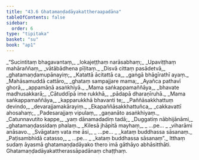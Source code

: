 ```yaml
---
title: "43.6 Ghatamaṇḍadāyakattheraapadāna"
tableOfContents: false
sidebar:
  order: 6
type: "tipitaka"
basket: "su"
book: "ap1"
---
```



<DynamicBreadcrumb />

<Division number="78" book="ap1" bookNo="20" page="435">

<Paragraph number="5557" type="verses" book="ap1">
_“Sucintitaṃ bhagavantaṃ,_  
_lokajeṭṭhaṃ narāsabhaṃ;_  
_Upaviṭṭhaṃ mahāraññaṃ,_  
_vātābādhena pīḷitaṃ._  

</Paragraph>

</Division>
<Division number="79" book="ap1" bookNo="20" page="435">

<Paragraph number="5558" type="verses" book="ap1">
_Disvā cittaṃ pasādetvā,_  
_ghatamaṇḍamupānayiṃ;_  
_Katattā ācitattā ca,_  
_gaṅgā bhāgīrathī ayaṃ._  

</Paragraph>

</Division>
<Division number="80" book="ap1" bookNo="20" page="435">

<Paragraph number="5559" type="verses" book="ap1">
_Mahāsamuddā cattāro,_  
_ghataṃ sampajjare mama;_  
_Ayañca pathavī ghorā,_  
_appamāṇā asaṅkhiyā._  

</Paragraph>

</Division>
<Division number="81" book="ap1" bookNo="20" page="435">

<Paragraph number="5560" type="verses" book="ap1">
_Mama saṅkappamaññāya,_  
_bhavate madhusakkarā;_  
_Cātuddīpā ime rukkhā,_  
_pādapā dharaṇīruhā._  

</Paragraph>

</Division>
<Division number="82" book="ap1" bookNo="20" page="435">

<Paragraph number="5561" type="verses" book="ap1">
_Mama saṅkappamaññāya,_  
_kapparukkhā bhavanti te;_  
_Paññāsakkhattuṃ devindo,_  
_devarajjamakārayiṃ._  

</Paragraph>

</Division>
<Division number="83" book="ap1" bookNo="20" page="435">

<Paragraph number="5562" type="verses" book="ap1">
_Ekapaññāsakkhattuñca,_  
_cakkavattī ahosahaṃ;_  
_Padesarajjaṃ vipulaṃ,_  
_gaṇanāto asaṅkhiyaṃ._  

</Paragraph>

</Division>
<Division number="84" book="ap1" bookNo="20" page="436">

<Paragraph number="5563" type="verses" book="ap1">
_Catunnavutito kappe,_  
_yaṃ dānamadadiṃ tadā;_  
_Duggatiṃ nābhijānāmi,_  
_ghatamaṇḍassidaṃ phalaṃ._  

</Paragraph>

</Division>
<Division number="85" book="ap1" bookNo="20" page="436">

<Paragraph number="5564" type="verses" book="ap1">
_Kilesā jhāpitā mayhaṃ,_  
_ …pe… _  
_viharāmi anāsavo._  

</Paragraph>

</Division>
<Division number="86" book="ap1" bookNo="20" page="436">

<Paragraph number="5565" type="verses" book="ap1">
_Svāgataṃ vata me āsi,_  
_ …pe… _  
_kataṃ buddhassa sāsanaṃ._  

</Paragraph>

</Division>
<Division number="87" book="ap1" bookNo="20" page="436">

<Paragraph number="5566" type="verses" book="ap1">
_Paṭisambhidā catasso,_  
_ …pe… _  
_kataṃ buddhassa sāsanaṃ”._  

</Paragraph>

<Paragraph number="5567" book="ap1">
Itthaṃ sudaṃ āyasmā ghatamaṇḍadāyako thero imā gāthāyo abhāsitthāti.

</Paragraph>
</Division>

<Paragraph number="5568" type="center" book="ap1">
Ghatamaṇḍadāyakattherassāpadānaṃ chaṭṭhaṃ.
</Paragraph>